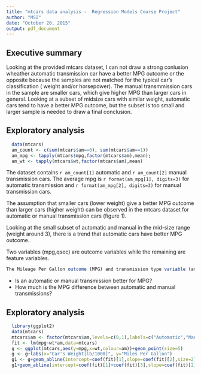 ```yaml
---
title: "mtcars data analysis -  Regression Models Course Project"
author: "MSI"
date: "October 20, 2015"
output: pdf_document
---
```



## Executive summary

Looking at the provided mtcars dataset, I can not draw a strong conlusion wheather automatic transmission car have a better MPG outcome or the opposite because the samples are not matched for the typical car's classification ( weight and/or horsepower). The manual transmmission cars in the sample are smaller cars, which give higher MPG than larger cars in general.
Looking at a subset of midsize cars with similar weight, automatic cars tend to have a better MPG outcome, but the subset is too small and larger sample is needed to draw a final conclusion. 

## Exploratory analysis

```r
  data(mtcars)
  am_count <- c(sum(mtcars$am==0), sum(mtcars$am==1))
  am_mpg <- tapply(mtcars$mpg,factor(mtcars$am),mean); 
  am_wt <- tapply(mtcars$wt,factor(mtcars$am),mean)
```

The dataset contains `r am_count[1]` automatic and `r am_count[2]` manual transmission cars. The average mpg is  `r format(am_mpg[1], digits=3)` for automatic transmission and  `r format(am_mpg[2], digits=3)` for manual transmission cars.

The assumption that smaller cars (lower weight) give a better MPG outcome than larger cars (higher weight) can be observed in the mtcars dataset for automatic or manual transmission cars (figure 1). 

Looking at the small subset of automatic and  manual in the mid-size range (weight around  3), there is a trend that automatic cars have better MPG outcome.

Two variables (mpg,qsec) are outcome variables while the remaining are feature variables.

```r
The Mileage Per Gallon outcome (MPG) and transmission type variable (am) are of interest to answer the project questions:
```
- Is an automatic or manual transmission better for MPG?
- How much is the MPG difference between automatic and manual transmissions?

## Exploratory analysis
```r
  library(ggplot2)
  data(mtcars)
  mtcars$am <- factor(mtcars$am,levels=c(0,1),labels=c("Automatic","Manual")) 
  fit <- lm(mpg~wt*am,data=mtcars)
  g <- ggplot(mtcars,aes(y=mpg,x=wt,colour=am))+geom_point(size=5)
  g <- g+labs(x="Car's Weight[lb/1000]", y="Miles Per Gallon")
  g1 <- g+geom_abline(intercept=coef(fit)[1],slope=coef(fit)[2],size=2)
  g1+geom_abline(intercept=coef(fit)[1]+coef(fit)[3],slope=coef(fit)[2]+coef(fit)[4],size=1)
```
